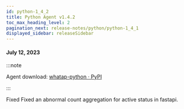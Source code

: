 ```yaml
---
id: python-1_4_2
title: Python Agent v1.4.2
toc_max_heading_level: 2
pagination_next: release-notes/python/python-1_4_1
displayed_sidebar: releaseSidebar
---
```


#### July 12, 2023

:::note

Agent download: [whatap-python · PyPI](https://pypi.org/project/whatap-python/1.4.2/)

:::

<p><Status>Fixed</Status> Fixed an abnormal count aggregation for active status in fastapi.</p>
